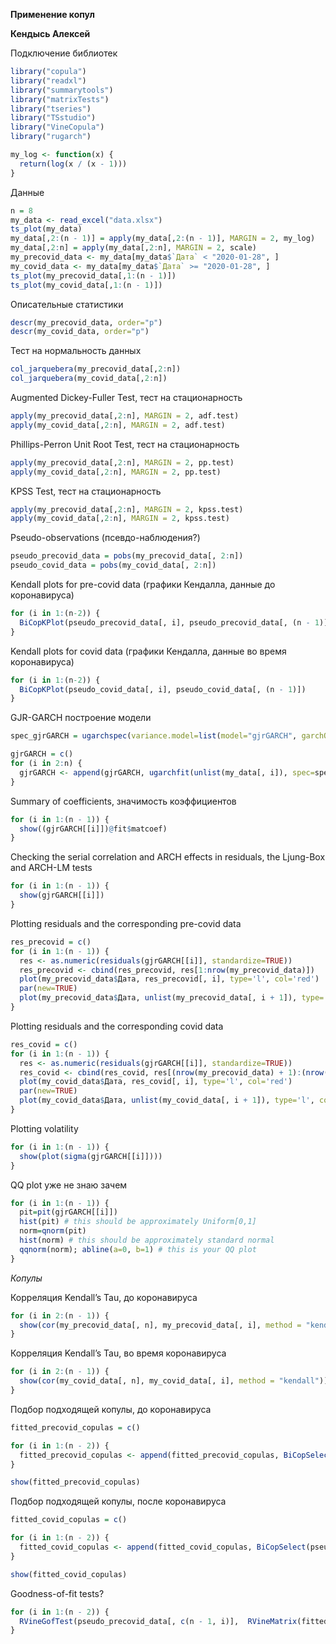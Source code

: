 **Применение копул**

**Кендысь Алексей**

Подключение библиотек
```{r}
library("copula")
library("readxl")
library("summarytools")
library("matrixTests")
library("tseries")
library("TSstudio")
library("VineCopula")
library("rugarch")
```
```{r}
my_log <- function(x) {
  return(log(x / (x - 1)))
}
```

Данные
```{r}
n = 8
my_data <- read_excel("data.xlsx")
ts_plot(my_data)
my_data[,2:(n - 1)] = apply(my_data[,2:(n - 1)], MARGIN = 2, my_log)
my_data[,2:n] = apply(my_data[,2:n], MARGIN = 2, scale)
my_precovid_data <- my_data[my_data$`Дата` < "2020-01-28", ]
my_covid_data <- my_data[my_data$`Дата` >= "2020-01-28", ]
ts_plot(my_precovid_data[,1:(n - 1)])
ts_plot(my_covid_data[,1:(n - 1)])
```

Описательные статистики
```{r}
descr(my_precovid_data, order="p")
descr(my_covid_data, order="p")
```
Тест на нормальность данных
```{r}
col_jarquebera(my_precovid_data[,2:n])
col_jarquebera(my_covid_data[,2:n])
```
Augmented Dickey-Fuller Test, тест на стационарность
```{r}
apply(my_precovid_data[,2:n], MARGIN = 2, adf.test)
apply(my_covid_data[,2:n], MARGIN = 2, adf.test)
```
Phillips-Perron Unit Root Test, тест на стационарность
```{r}
apply(my_precovid_data[,2:n], MARGIN = 2, pp.test)
apply(my_covid_data[,2:n], MARGIN = 2, pp.test)
```
KPSS Test, тест на стационарность
```{r}
apply(my_precovid_data[,2:n], MARGIN = 2, kpss.test)
apply(my_covid_data[,2:n], MARGIN = 2, kpss.test)
```
Pseudo-observations (псевдо-наблюдения?)
```{r}
pseudo_precovid_data = pobs(my_precovid_data[, 2:n])
pseudo_covid_data = pobs(my_covid_data[, 2:n])
```

Kendall plots for pre-covid data (графики Кендалла, данные до коронавируса)
```{r}
for (i in 1:(n-2)) {
  BiCopKPlot(pseudo_precovid_data[, i], pseudo_precovid_data[, (n - 1)])
}
```

Kendall plots for covid data (графики Кендалла, данные во время коронавируса)
```{r}
for (i in 1:(n-2)) {
  BiCopKPlot(pseudo_covid_data[, i], pseudo_covid_data[, (n - 1)])
}
```

GJR-GARCH построение модели
```{r}
spec_gjrGARCH = ugarchspec(variance.model=list(model="gjrGARCH", garchOrder=c(1,1)), mean.model=list(armaOrder=c(0,0), include.mean=FALSE), distribution.model="sstd")

gjrGARCH = c()
for (i in 2:n) {
  gjrGARCH <- append(gjrGARCH, ugarchfit(unlist(my_data[, i]), spec=spec_gjrGARCH))
}
```

Summary of coefficients, значимость коэффициентов
```{r}
for (i in 1:(n - 1)) {
  show((gjrGARCH[[i]])@fit$matcoef)
}
```

Checking the serial correlation and ARCH effects in residuals, the Ljung-Box and ARCH-LM tests
```{r}
for (i in 1:(n - 1)) {
  show(gjrGARCH[[i]])
}
```

Plotting residuals and the corresponding pre-covid data
```{r}
res_precovid = c()
for (i in 1:(n - 1)) {
  res <- as.numeric(residuals(gjrGARCH[[i]], standardize=TRUE))
  res_precovid <- cbind(res_precovid, res[1:nrow(my_precovid_data)])
  plot(my_precovid_data$Дата, res_precovid[, i], type='l', col='red')
  par(new=TRUE)
  plot(my_precovid_data$Дата, unlist(my_precovid_data[, i + 1]), type='l', col='green')
}
```

Plotting residuals and the corresponding covid data
```{r}
res_covid = c()
for (i in 1:(n - 1)) {
  res <- as.numeric(residuals(gjrGARCH[[i]], standardize=TRUE))
  res_covid <- cbind(res_covid, res[(nrow(my_precovid_data) + 1):(nrow(my_precovid_data) + nrow(my_covid_data))])
  plot(my_covid_data$Дата, res_covid[, i], type='l', col='red')
  par(new=TRUE)
  plot(my_covid_data$Дата, unlist(my_covid_data[, i + 1]), type='l', col='green')
}
```

Plotting volatility
```{r}
for (i in 1:(n - 1)) {
  show(plot(sigma(gjrGARCH[[i]])))
}
```

QQ plot уже не знаю зачем
```{r}
for (i in 1:(n - 1)) {
  pit=pit(gjrGARCH[[i]]) 
  hist(pit) # this should be approximately Uniform[0,1]
  norm=qnorm(pit)
  hist(norm) # this should be approximately standard normal
  qqnorm(norm); abline(a=0, b=1) # this is your QQ plot
}
```

*Копулы*

Корреляция Kendall's Tau, до коронавируса
```{r}
for (i in 2:(n - 1)) {
  show(cor(my_precovid_data[, n], my_precovid_data[, i], method = "kendall"))
}
```

Корреляция Kendall's Tau, во время коронавируса
```{r}
for (i in 2:(n - 1)) {
  show(cor(my_covid_data[, n], my_covid_data[, i], method = "kendall"))
}
```

Подбор подходящей копулы, до коронавируса
```{r}
fitted_precovid_copulas = c()

for (i in 1:(n - 2)) {
  fitted_precovid_copulas <- append(fitted_precovid_copulas, BiCopSelect(pseudo_precovid_data[, n - 1], pseudo_precovid_data[, i], familyset = NA))
}

show(fitted_precovid_copulas)
```

Подбор подходящей копулы, после коронавируса
```{r}
fitted_covid_copulas = c()

for (i in 1:(n - 2)) {
  fitted_covid_copulas <- append(fitted_covid_copulas, BiCopSelect(pseudo_covid_data[, n - 1], pseudo_covid_data[, i], familyset = NA))
}

show(fitted_covid_copulas)
```

Goodness-of-fit tests?
```{r}
for (i in 1:(n - 2)) {
  RVineGofTest(pseudo_precovid_data[, c(n - 1, i)],  RVineMatrix(fitted_precovid_copulas[[i]]))
}
```